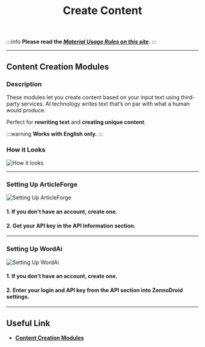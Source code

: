﻿---
sidebar_position: 10
title: Create Content
description: Create Content.
---
:::info **Please read the [*Material Usage Rules on this site*](../Disclaimer).**
:::
_______________________________________________
## Content Creation Modules
### Description
These modules let you create content based on your input text using third-party services. AI technology writes text that’s on par with what a human would produce.

Perfect for **rewriting text** and **creating unique content**.

:::warning **Works with English only.**
:::

### How it Looks
![How it looks](./assets/Creator_and_GoogleSheets/Creator_and_GoogleSheets_pic1.png)
_______________________________________________
### Setting Up ArticleForge
![Setting Up ArticleForge](./assets/Creator_and_GoogleSheets/Creator_and_GoogleSheets_pic2.png)

#### 1. If you don’t have an account, create one.
#### 2. Get your API key in the API Information section.
_______________________________________________
### Setting Up WordAi
![Setting Up WordAi](./assets/Creator_and_GoogleSheets/Creator_and_GoogleSheets_pic3.png)

#### 1. If you don’t have an account, create one.
#### 2. Enter your login and API key from the API section into ZennoDroid settings.
_______________________________________________
## Useful Link
- [**Content Creation Modules**](../Data/ContentCreator)